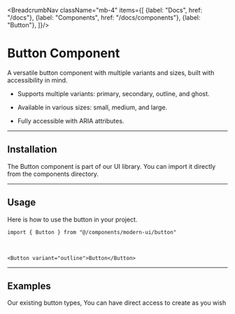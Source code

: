 

<BreadcrumbNav className="mb-4" items={[
  {label: "Docs", href: "/docs"},
  {label: "Components", href: "/docs/components"},
  {label: "Button"},
]}/>

<PreviewButton/>

# Button Component

A versatile button component with multiple variants and sizes, built with accessibility in mind.

- Supports multiple variants: primary, secondary, outline, and ghost.

- Available in various sizes: small, medium, and large.

- Fully accessible with ARIA attributes.

---

## Installation

The Button component is part of our UI library. You can import it directly from the components directory.

<ButtonInstallation/>

---

## Usage

Here is how to use the button in your project.

```tsx
import { Button } from "@/components/modern-ui/button"
```

<br/>

```tsx
<Button variant="outline">Button</Button>
```

---


## Examples

Our existing button types, You can have direct access to create as you wish